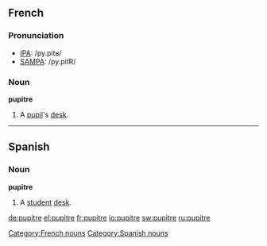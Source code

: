 ==French==

===Pronunciation===
*[[w:IPA|IPA]]: /py.pitʁ/
*[[w:SAMPA|SAMPA]]: /py.pitR/

===Noun===
'''pupitre'''

# A [[pupil]]'s [[desk]].

----
==Spanish==
===Noun===
'''pupitre'''

# A [[student]] [[desk]].

[[Category:French nouns]]
[[Category:Spanish nouns]]

[[de:pupitre]]
[[el:pupitre]]
[[fr:pupitre]]
[[io:pupitre]]
[[sw:pupitre]]
[[ru:pupitre]]